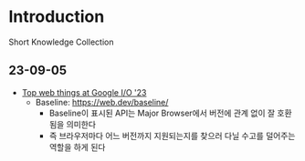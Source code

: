 # Introduction

Short Knowledge Collection

## 23-09-05

- [Top web things at Google I/O '23](https://youtu.be/gkAYHomO5Hg?si=f-SNIKpWYz-Tsihp)
    - Baseline: https://web.dev/baseline/
        - Baseline이 표시된 API는 Major Browser에서 버전에 관계 없이 잘 호환됨을 의미한다
        - 즉 브라우저마다 어느 버전까지 지원되는지를 찾으러 다닐 수고를 덜어주는 역할을 하게 된다